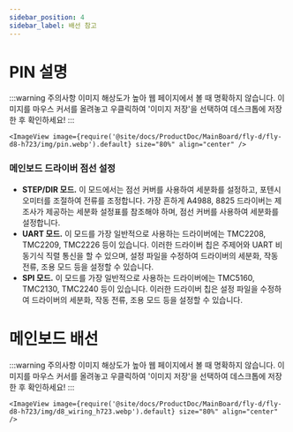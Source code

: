 ```yaml
---
sidebar_position: 4
sidebar_label: 배선 참고
---
```


# PIN 설명

:::warning 주의사항
이미지 해상도가 높아 웹 페이지에서 볼 때 명확하지 않습니다. 이미지를 마우스 커서를 올려놓고 우클릭하여 '이미지 저장'을 선택하여 데스크톱에 저장한 후 확인하세요!
:::

    <ImageView image={require('@site/docs/ProductDoc/MainBoard/fly-d/fly-d8-h723/img/pin.webp').default} size="80%" align="center" />
    
### 메인보드 드라이버 점선 설정

* **STEP/DIR 모드.** 이 모드에서는 점선 커버를 사용하여 세분화를 설정하고, 포텐시오미터를 조절하여 전류를 조정합니다. 가장 흔하게 A4988, 8825 드라이버는 제조사가 제공하는 세분화 설정표를 참조해야 하며, 점선 커버를 사용하여 세분화를 설정합니다.
* **UART 모드.** 이 모드를 가장 일반적으로 사용하는 드라이버에는 TMC2208, TMC2209, TMC2226 등이 있습니다. 이러한 드라이버 칩은 주제어와 UART 비동기식 직렬 통신을 할 수 있으며, 설정 파일을 수정하여 드라이버의 세분화, 작동 전류, 조용 모드 등을 설정할 수 있습니다.
* **SPI 모드.** 이 모드를 가장 일반적으로 사용하는 드라이버에는 TMC5160, TMC2130, TMC2240 등이 있습니다. 이러한 드라이버 칩은 설정 파일을 수정하여 드라이버의 세분화, 작동 전류, 조용 모드 등을 설정할 수 있습니다.

# 메인보드 배선

:::warning 주의사항
이미지 해상도가 높아 웹 페이지에서 볼 때 명확하지 않습니다. 이미지를 마우스 커서를 올려놓고 우클릭하여 '이미지 저장'을 선택하여 데스크톱에 저장한 후 확인하세요!
:::

    <ImageView image={require('@site/docs/ProductDoc/MainBoard/fly-d/fly-d8-h723/img/d8_wiring_h723.webp').default} size="80%" align="center" />
